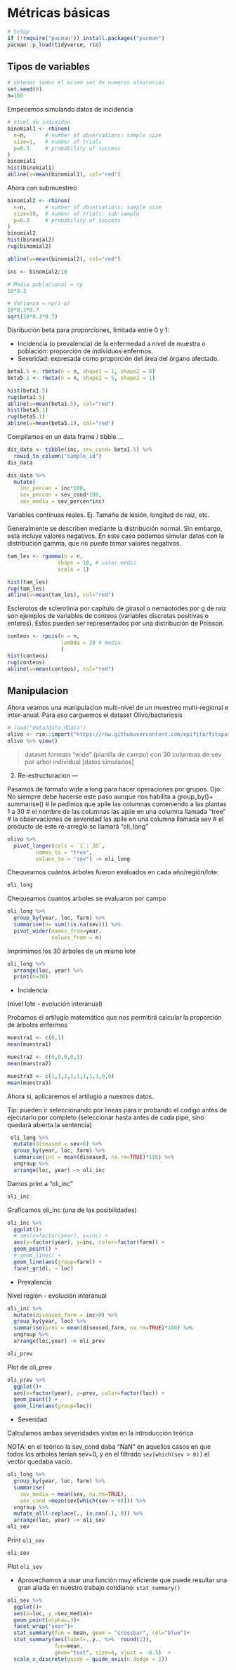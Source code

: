 # Métricas básicas

```r
# Setup
if (!require("pacman")) install.packages("pacman")
pacman::p_load(tidyverse, rio)
```

## Tipos de variables

```r
# obtener todos el mismo set de numeros aleatorios 
set.seed(0)
n=100
```

Empecemos simulando datos de incidencia

```r
# nivel de individuo 
binomial1 <- rbinom(
  n=n,      # number of observations: sample size 
  size=1,   # number of trials  
  p=0.3     # probability of success
)
binomial1
hist(binomial1)
abline(v=mean(binomial1), col="red")
```

Ahora con submuestreo

```r
binomial2 <- rbinom(
  n=n,      # number of observations: sample size 
  size=10,  # number of trials: sub-sample 
  p=0.3     # probability of success
)
binomial2
hist(binomial2)
rug(binomial2)

abline(v=mean(binomial2), col="red")  

inc <- binomial2/10

# Media poblacional = np 
10*0.3

# Varianza = np(1-p)
10*0.3*0.7
sqrt(10*0.3*0.7)
```

Disribución beta para proporciones, limitada entre 0 y 1:  

- Incidencia (o prevalencia) de la enfermedad a nivel de muestra o población: proporción de individuos enfermos. 
- Severidad: expresada como proporción del área del órgano afectado. 

```r
beta1.5 <- rbeta(n = n, shape1 = 1, shape2 = 8)
beta5.1 <- rbeta(n = n, shape1 = 5, shape2 = 1)

hist(beta1.5)
rug(beta1.5)
abline(v=mean(beta1.5), col="red")
hist(beta5.1)
rug(beta5.1)
abline(v=mean(beta5.1), col="red")
```

Compilamos en un data frame / tibble ... 

```r
dis_data <- tibble(inc, sev_cond= beta1.5) %>% 
  rowid_to_column("sample_id")
dis_data

dis_data %>% 
  mutate(
    inc_percen = inc*100, 
    sev_percen = sev_cond*100, 
    sev_media = sev_percen*inc)
```


Variables continuas reales. Ej. Tamaño de lesión, longitud de raiz, etc.

Generalmente se describen mediante la distribución normal. Sin embargo, esta incluye valores negativos. En este caso podemos simular datos con la distribución gamma, que no puede tomar valores negativos.


```r
tam_les <- rgamma(n = n, 
                shape = 10, # valor medio 
                scale = 1)

hist(tam_les)
rug(tam_les)
abline(v=mean(tam_les), col="red")
```

Esclerotos de sclerotinia por capítulo de girasol o nemaotodes por g de raiz son ejemplos de variables de conteos (variables discretas positivas o enteros). Estos pueden ser representados por una distribución de Poisson. 


```r
conteos <- rpois(n = n,
                 lambda = 20 # media
                 )
hist(conteos)
rug(conteos)
abline(v=mean(conteos), col="red")

```

## Manipulacion 

Ahora veamos una manipulacion multi-nivel de un muestreo multi-regional e inter-anual. 
Para eso carguemos el dataset Olivo/bacteriosis

```r
# load("data/data.RData")
olivo <- rio::import("https://raw.githubusercontent.com/epifito/fitopatometria-r/main/data/olivo.csv")
olivo %>% view() 
```

> dataset formato "wide" (planilla de campo) con 30 columnas de sev por arbol individual [datos simulados]

2) Re-estructuracion ---

Pasamos de formato wide a long para hacer operaciones por grupos. 
Ojo: No siempre debe hacerse este paso aunque nos habilita a group_by()+ summarise()
  # le pedimos que apile las columnas conteniendo a las plantas 1 a 30
  # el nombre de las columnas las apile en una columna llamada "tree"
  # la observaciones de severidad las apile en una columna llamada sev
  # el producto de este re-arreglo se llamará "oli_long"
  
```r
olivo %>%   
  pivot_longer(cols = `1`:`30`, 
         names_to = "tree",
         values_to = "sev") -> oli_long 
```

Chequeamos cuántos árboles fueron evaluados en cada año/región/lote:

```r
oli_long
```

Chequeamos cuantos arboles se evaluaron por campo

```r
oli_long %>%  
  group_by(year, loc, farm) %>% 
  summarise(n= sum(!is.na(sev))) %>%  
  pivot_wider(names_from=year, 
              values_from = n)
```

Imprimimos los 30 árboles de un mismo lote 

```r
oli_long %>%  
  arrange(loc, year) %>%  
  print(n=30)
```

- Incidencia 

(nivel lote - evolución interanual)

Probamos el artilugio matemático que nos permitirá calcular la proporción de árboles enfermos

```r
muestra1 <- c(0,1)
mean(muestra1)
```

```r
muestra2 <- c(0,0,0,0,1)
mean(muestra2)
```

```r
muestra3 <- c(1,1,1,1,1,1,1,1,0,0)
mean(muestra3)
```

Ahora si, aplicaremos el artilugio a nuestros datos. 

Tip: pueden ir seleccionando por lineas para ir probando el codigo antes de ejecutarlo por completo (seleccionar hasta antes de cada pipe, sino quedará abierta la sentencia)

```r
 oli_long %>% 
  mutate(diseased = sev>0) %>%  
  group_by(year, loc, farm) %>% 
  summarise(inc = mean(diseased, na.rm=TRUE)*100) %>%  
  ungroup %>%  
  arrange(loc, year) -> oli_inc 
```

Damos print a "oli_inc"

```r
oli_inc
```

Graficamos oli_inc (una de las posibilidades)

```r
oli_inc %>%  
  ggplot()+
  # aes(x=factor(year), y=inc) +
  aes(x=factor(year), y=inc, color=factor(farm)) +
  geom_point() +
  # geom_line() +
  geom_line(aes(group=farm)) +
  facet_grid(. ~ loc)
```

- Prevalencia 

Nivel región - evolución interanual

```r
oli_inc %>% 
  mutate(diseased_farm = inc>0) %>%  
  group_by(year, loc) %>% 
  summarise(prev = mean(diseased_farm, na.rm=TRUE)*100) %>%  
  ungroup %>%  
  arrange(loc,year) -> oli_prev
```

```r
oli_prev
```

Plot de oli_prev

```r
oli_prev %>%  
  ggplot()+
  aes(x=factor(year), y=prev, color=factor(loc)) +
  geom_point() +
  geom_line(aes(group=loc))
```

- Severidad

Calculamos ambas severidades vistas en la introducción teórica

NOTA: en el teórico la sev_cond daba "NaN" en aquellos casos en que todos los arboles tenian sev=0, y en el filtrado `sev[which(sev > 0)]`
el vector quedaba vacío. 

```r
oli_long %>%  
  group_by(year, loc, farm) %>% 
  summarise(
    sev_media = mean(sev, na.rm=TRUE), 
    sev_cond =mean(sev[which(sev > 0)])) %>%  
  ungroup %>%  
  mutate_all(~replace(., is.nan(.), 0)) %>%  
  arrange(loc, year) -> oli_sev
oli_sev
```

Print `oli_sev`

```r
oli_sev
```

Plot `oli_sev`

* Aprovechamos a usar una función muy eficiente que puede resultar una gran aliada en nuestro trabajo cotidiano: `stat_summary()`

```r
oli_sev %>%  
  ggplot()+
  aes(x=loc, y =sev_media)+
  geom_point(alpha=.3)+
  facet_wrap("year")+ 
  stat_summary(fun = mean, geom = "crossbar", col="blue")+
  stat_summary(aes(label=..y.. %>%  round(1)), 
               fun=mean, 
               geom="text", size=4, vjust = -0.5)  +
  scale_x_discrete(guide = guide_axis(n.dodge = 2)) 
```
